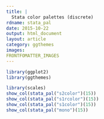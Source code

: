 ```yaml
---
title: |
  Stata color palettes (discrete)
rdname: stata_pal
date: 2015-10-22
output: html_document
layout: article
category: ggthemes
images:
FRONTFOMATTER_IMAGES
---
```


```r
library(ggplot2)
library(ggthemes)
```

```r
library(scales)
show_col(stata_pal("s2color")(15))
show_col(stata_pal("s1rcolor")(15))
show_col(stata_pal("s1color")(15))
show_col(stata_pal("mono")(15))



```